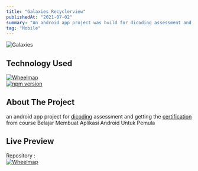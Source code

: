 ```yaml
---
title: "Galaxies Recyclerview"
publishedAt: "2021-07-02"
summary: "An android app project was build for dicoding assessment and getting the certification"
tag: "Mobile"
---
```


![Galaxies](/galaxies.png)

## Technology Used

[![Wheelmap](https://img.shields.io/badge/Java-ED8B00?style=for-the-badge&logo=java&logoColor=white)](https://docs.oracle.com/en/java/)<br/>
[![npm version](https://img.shields.io/badge/Android-3DDC84?style=for-the-badge&logo=android&logoColor=white)](https://developer.android.com/docs)

## About The Project

an android app project for [dicoding](https://www.dicoding.com/) assessment and getting the [certification](https://www.dicoding.com/certificates/N72ZD4099XYW) from course Belajar Membuat Aplikasi Android Untuk Pemula

## Live Preview

Repository :<br/>
[![Wheelmap](https://img.shields.io/badge/GitHub-100000?style=for-the-badge&logo=github&logoColor=white)](https://github.com/restufff/LaslesVPN)
